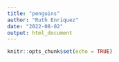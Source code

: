 ```yaml
---
title: "penguins"
author: "Ruth Enriquez"
date: "2022-08-02"
output: html_document
---
```


```r
knitr::opts_chunk$set(echo = TRUE)
```

